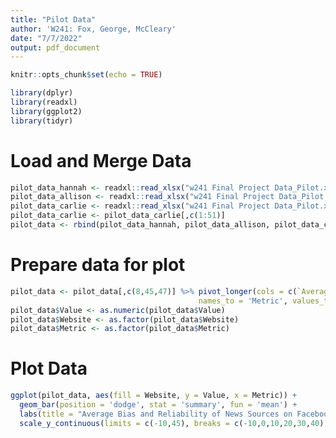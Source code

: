 ```yaml
---
title: "Pilot Data"
author: 'W241: Fox, George, McCleary'
date: "7/7/2022"
output: pdf_document
---
```


```r
knitr::opts_chunk$set(echo = TRUE)
```

```r
library(dplyr)
library(readxl)
library(ggplot2)
library(tidyr)
```

# Load and Merge Data
```r
pilot_data_hannah <- readxl::read_xlsx("w241 Final Project Data_Pilot.xlsx", sheet = 2, n_max = 48)
pilot_data_allison <- readxl::read_xlsx("w241 Final Project Data_Pilot.xlsx", sheet = 3, n_max = 48)
pilot_data_carlie <- readxl::read_xlsx("w241 Final Project Data_Pilot.xlsx", sheet = 4, n_max = 48)
pilot_data_carlie <- pilot_data_carlie[,c(1:51)]
pilot_data <- rbind(pilot_data_hannah, pilot_data_allison, pilot_data_carlie)
```

# Prepare data for plot
```r
pilot_data <- pilot_data[,c(8,45,47)] %>% pivot_longer(cols = c(`Average Bias`, `Average Reliability`), 
                                          names_to = 'Metric', values_to = 'Value')
pilot_data$Value <- as.numeric(pilot_data$Value)
pilot_data$Website <- as.factor(pilot_data$Website)
pilot_data$Metric <- as.factor(pilot_data$Metric)
```

# Plot Data
```r
ggplot(pilot_data, aes(fill = Website, y = Value, x = Metric)) + 
  geom_bar(position = 'dodge', stat = 'summary', fun = 'mean') + 
  labs(title = "Average Bias and Reliability of News Sources on Facebook and Youtube") +
  scale_y_continuous(limits = c(-10,45), breaks = c(-10,0,10,20,30,40))
```

